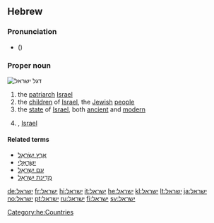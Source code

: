 {{also|ישׂראל}}

==Hebrew==
{{wikipedia|lang=he}}

===Pronunciation===
* {{audio|He-Medinat_Israel.ogg|Audio}} ({{Hebr|[[מְדִינַת יִשְׂרָאֵל]]}})

===Proper noun===
[[Image:Flag_of_Israel.svg|thumb|right|דגל ישראל]]
{{head|he|proper noun|sc=Hebr|head=יִשְׂרָאֵל|g=m|tr=Yisra'el}}

# the [[patriarch]] [[Israel]]
# the [[child|children]] of [[Israel]], the [[Jewish]] [[people]]
# the [[state]] of [[Israel]], both [[ancient]] and [[modern]]
# {{given name|male|lang=he}}, [[Israel]]

====Related terms====
* [[ארץ ישראל|אֶרֶץ יִשְׂרָאֵל]]<!--x-->
* [[ישראלי|יִשְׂרְאֵלִי]]<!--x-->
* [[עם ישראל|עַם יִשְרָאֵל]]<!--x-->
* [[מדינת ישראל|מְדִינַת יִשְרָאֵל]]<!--x-->

[[Category:he:Countries]]

[[de:ישראל]]
[[fr:ישראל]]
[[hi:ישראל]]
[[it:ישראל]]
[[he:ישראל]]
[[kl:ישראל]]
[[lt:ישראל]]
[[ja:ישראל]]
[[no:ישראל]]
[[pt:ישראל]]
[[ru:ישראל]]
[[fi:ישראל]]
[[sv:ישראל]]